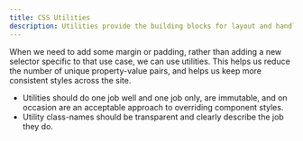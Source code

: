 ```yaml
---
title: CSS Utilities
description: Utilities provide the building blocks for layout and handle a range common use cases that help us avoid writing custom styles.
---
```



 When we need to add some margin or padding, rather than adding a new selector specific to that use case, we can use utilities. This helps us reduce the number of unique property-value pairs, and helps us keep more consistent styles across the site.

* Utilities should do one job well and one job only, are immutable, and on occasion are an acceptable approach to overriding component styles.
* Utility class-names should be transparent and clearly describe the job they do.
